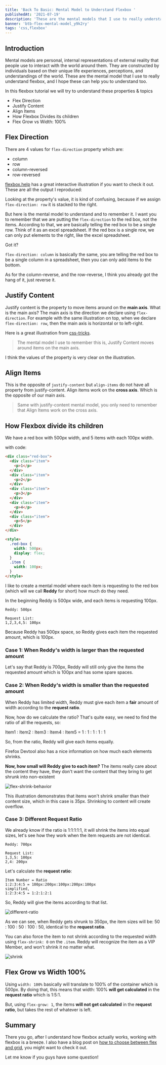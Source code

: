 ```yaml
---
title: 'Back To Basic: Mental Model to Understand Flexbox '
publishedAt: '2021-07-19'
description: 'These are the mental models that I use to really understand flexbox, and I hope these can help you to understand too.'
banner: 'btb-flex-mental-model_y9k2ry'
tags: 'css,flexbox'
---
```


## Introduction

Mental models are personal, internal representations of external reality that people use to interact with the world around them. They are constructed by individuals based on their unique life experiences, perceptions, and understandings of the world. These are the mental model that I use to really understand flexbox, and I hope these can help you to understand too.

In this flexbox tutorial we will try to understand these properties & topics

- Flex Direction
- Justify Content
- Align Items
- How Flexbox Divides its children
- Flex Grow vs Width: 100%

## Flex Direction

There are 4 values for `flex-direction` property which are:

- column
- row
- column-reversed
- row-reversed

[flexbox.help](https://flexbox.help/) has a great interactive illustration if you want to check it out. These are all the output I reproduced:

<CloudinaryImg
  mdx
  publicId='theodorusclarence/blogs/btb-flex-mental-model/Flex_Direction_wp5tpx.png'
  alt='Flex Direction'
  width={750}
  height={832}
/>

Looking at the property's value, it is kind of confusing, because if we assign `flex-direction: row` it is stacked to the right.

But here is the mental model to understand and to remember it. I want you to remember that we are putting the `flex-direction` to the red box, not the items. According to that, we are basically telling the red box to be a single row. Think of it as an excel spreadsheet. If the red box is a single row, we can only put elements to the right, like the excel spreadsheet.

<CloudinaryImg
  mdx
  publicId='theodorusclarence/blogs/btb-flex-mental-model/Spreadsheet_pljkqc.png'
  alt='Spreadsheet'
  width={1155}
  height={256}
/>

Got it?

`flex-direction: column` is basically the same, you are telling the red box to be a single column in a spreadsheet, then you can only add items to the bottom.

As for the column-reverse, and the row-reverse, I think you already got the hang of it, just reverse it.

## Justify Content

Justify content is the property to move items around on the **main axis**. What is the main axis? The main axis is the direction we declare using `flex-direction`. For example with the same illustration on top, when we declare `flex-direction: row`, then the main axis is horizontal or to left-right.

Here is a great illustration from [css-tricks](https://css-tricks.com/snippets/css/a-guide-to-flexbox/).

<CloudinaryImg
  mdx
  publicId='theodorusclarence/blogs/btb-flex-mental-model/justify_content_uelnhn'
  alt='justify'
  width={401}
  height={641}
/>

> The mental model I use to remember this is, Justify Content moves around items on the main axis.

I think the values of the property is very clear on the illustration.

## Align Items

This is the opposite of `justify-content` but `align-items` do not have all property from justify-content. Align items work on the **cross axis**. Which is the opposite of our main axis.

<CloudinaryImg
  mdx
  publicId='theodorusclarence/blogs/btb-flex-mental-model/align-items_mnzy9w'
  alt='align-items'
  width={405}
  height={535}
/>

> Same with justify-content mental model, you only need to remember that Align Items work on the cross axis.

## How Flexbox divide its children

We have a red box with 500px width, and 5 items with each 100px width.

<CloudinaryImg
  mdx
  publicId='theodorusclarence/blogs/btb-flex-mental-model/flexbox-divide_xupnpf'
  alt='flexbox-divide'
  width={536}
  height={156}
/>

with code:

```html
<div class="red-box">
  <div class="item">
    <p>1</p>
  </div>
  <div class="item">
    <p>2</p>
  </div>
  <div class="item">
    <p>3</p>
  </div>
  <div class="item">
    <p>4</p>
  </div>
  <div class="item">
    <p>5</p>
  </div>
</div>

<style>
  .red-box {
    width: 500px;
    display: flex;
  }
  .item {
    width: 100px;
  }
</style>
```

I like to create a mental model where each item is requesting to the red box (which will we call **Reddy** for short) how much do they need.

In the beginning Reddy is 500px wide, and each items is requesting 100px.

```text
Reddy: 500px

Request List:
1,2,3,4,5: 100px
```

Because Reddy has 500px space, so Reddy gives each item the requested amount, which is 100px.

### Case 1: When Reddy's width is larger than the requested amount

Let's say that Reddy is 700px, Reddy will still only give the items the requested amount which is 100px and has some spare spaces.

<CloudinaryImg
  mdx
  publicId='theodorusclarence/blogs/btb-flex-mental-model/larger_jkzrud'
  alt='larger'
  width={719}
  height={111}
/>

### Case 2: When Reddy's width is smaller than the requested amount

When Reddy has limited width, Reddy must give each item a **fair** amount of width according to the **request ratio**.

Now, how do we calculate the ratio? That's quite easy, we need to find the ratio of all the requests, so:

Item1 : Item2 : Item3 : Item4 : Item5 = 1 : 1 : 1 : 1 : 1

So, from the ratio, Reddy will give each items equally.

<CloudinaryImg
  mdx
  publicId='theodorusclarence/blogs/btb-flex-mental-model/divide_equal_nnad59'
  alt='divide'
  width={415}
  height={112}
/>

<CloudinaryImg
  mdx
  publicId='theodorusclarence/blogs/btb-flex-mental-model/firefox-devtools_nzmwpm'
  alt='firefox-devtools'
  width={315}
  height={282}
/>

Firefox Devtool also has a nice information on how much each elements shrinks.

**Now, how small will Reddy give to each item?** The items really care about the content they have, they don't want the content that they bring to get shrunk into non-existent

![flex-shrink-behavior](https://dev-to-uploads.s3.amazonaws.com/uploads/articles/1o9yjttj1eyppyev2sju.gif)

This illustration demonstrates that items won't shrink smaller than their content size, which in this case is 35px. Shrinking to content will create overflow.

### Case 3: Different Request Ratio

We already know if the ratio is 1:1:1:1:1, it will shrink the items into equal sizes, let's see how they work when the item requests are not identical.

```text
Reddy: 700px

Request List:
1,3,5: 100px
2,4: 200px
```

<CloudinaryImg
  mdx
  publicId='theodorusclarence/blogs/btb-flex-mental-model/different_request_xoxazj'
  alt='different'
  width={715}
  height={204}
/>

Let's calculate the **request ratio**:

```text
Item Number = Ratio
1:2:3:4:5 = 100px:200px:100px:200px:100px
simplified,
1:2:3:4:5 = 1:2:1:2:1
```

So, Reddy will give the items according to that list.

![different-ratio](https://dev-to-uploads.s3.amazonaws.com/uploads/articles/pqlfi8uaxpz35ud1nmiq.gif)

As we can see, when Reddy gets shrunk to 350px, the item sizes will be: 50 : 100 : 50 : 100 : 50, identical to the **request ratio**.

You can also force the item to not shrink according to the requested width using `flex-shrink: 0` on the `.item`. Reddy will recognize the item as a VIP Member, and won't shrink it no matter what.

![shrink](https://dev-to-uploads.s3.amazonaws.com/uploads/articles/33b5ltmqlalddkcorusr.gif)

## Flex Grow vs Width 100%

<CloudinaryImg
  mdx
  publicId='theodorusclarence/blogs/btb-flex-mental-model/flex-grow-width_p8sksq'
  alt='flex-grow-width'
  width={544}
  height={534}
/>

Using `width: 100%` basically will translate to 100% of the container which is 500px. By doing that, this means that width: 100% **will get calculated** in the **request ratio** which is 1:5:1.

But, using `flex-grow: 1`, the items **will not get calculated** in the **request ratio**, but takes the rest of whatever is left.

## Summary

There you go, after I understand how flexbox actually works, working with flexbox is a breeze. I also have a blog post on [how to choose between flex and grid](https://theodorusclarence.com/blog/btb-flexbox-grid), you might want to check it out.

Let me know if you guys have some question!
